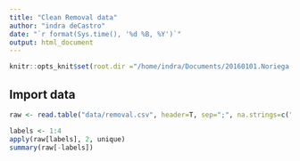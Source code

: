 ```yaml
---
title: "Clean Removal data"
author: "indra deCastro"
date: "`r format(Sys.time(), '%d %B, %Y')`"
output: html_document
---
```


```r
knitr::opts_knit$set(root.dir ="/home/indra/Documents/20160101.Noriega.exp.remocion/", message=F, warning=F, verbose=F, comment=F)
```

## Import data
```r
raw <- read.table("data/removal.csv", header=T, sep=";", na.strings=c("-", "N/A"))
```

```r
labels <- 1:4
apply(raw[labels], 2, unique)
summary(raw[-labels])
```

